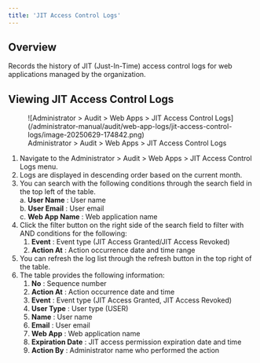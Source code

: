 ```yaml
---
title: 'JIT Access Control Logs'
---
```


## Overview

Records the history of JIT (Just-In-Time) access control logs for web applications managed by the organization.

## Viewing JIT Access Control Logs

<figure data-layout="center" data-align="center">
![Administrator &gt; Audit &gt; Web Apps &gt; JIT Access Control Logs](/administrator-manual/audit/web-app-logs/jit-access-control-logs/image-20250629-174842.png)
<figcaption>
Administrator &gt; Audit &gt; Web Apps &gt; JIT Access Control Logs
</figcaption>
</figure>

1. Navigate to the Administrator &gt; Audit &gt; Web Apps &gt; JIT Access Control Logs menu.
2. Logs are displayed in descending order based on the current month.
3. You can search with the following conditions through the search field in the top left of the table.<br/>a.  **User Name**  : User name<br/>b.  **User Email**  : User email<br/>c.  **Web App Name**  : Web application name
4. Click the filter button on the right side of the search field to filter with AND conditions for the following:
    1.  **Event**  : Event type (JIT Access Granted/JIT Access Revoked)
    2.  **Action At**  : Action occurrence date and time range
5. You can refresh the log list through the refresh button in the top right of the table.
6. The table provides the following information:
    1.  **No**  : Sequence number
    2.  **Action At**  : Action occurrence date and time
    3.  **Event**  : Event type (JIT Access Granted, JIT Access Revoked)
    4.  **User Type**  : User type (USER)
    5.  **Name**  : User name
    6.  **Email**  : User email
    7.  **Web App**  : Web application name
    8.  **Expiration Date**  : JIT access permission expiration date and time
    9.  **Action By**  : Administrator name who performed the action
